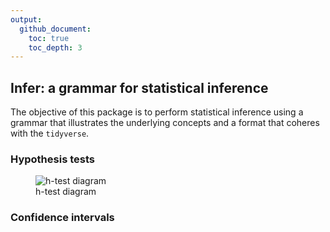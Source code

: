 ```yaml
---
output:
  github_document:
    toc: true 
    toc_depth: 3
---
```


Infer: a grammar for statistical inference
---

The objective of this package is to perform statistical inference using a grammar that illustrates the underlying concepts and a format that coheres with the `tidyverse`.

### Hypothesis tests
![h-test diagram](figs/ht-diagram.png)

### Confidence intervals

